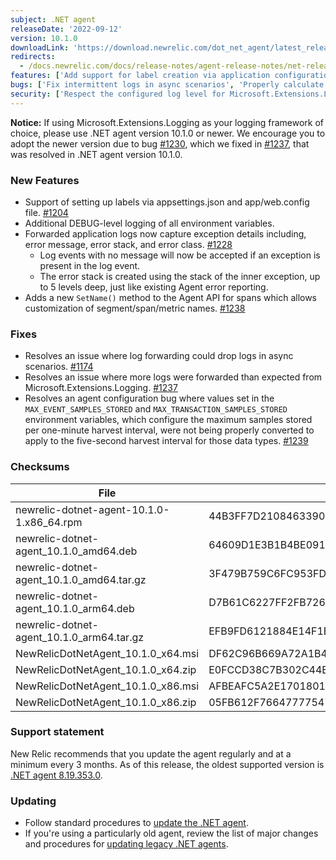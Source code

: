 ```yaml
---
subject: .NET agent
releaseDate: '2022-09-12'
version: 10.1.0
downloadLink: 'https://download.newrelic.com/dot_net_agent/latest_release'
redirects:
  - /docs.newrelic.com/docs/release-notes/agent-release-notes/net-release-notes/net-agent-1010
features: ['Add support for label creation via application configuration files', 'Log agent environment variables at debug level during startup', 'Capture and forward exception details for log events', 'Add new API to set the segment or span name']
bugs: ['Fix intermittent logs in async scenarios', 'Properly calculate event pool limits when configured via environment variable']
security: ['Respect the configured log level for Microsoft.Extensions.Logging instrumentation']
---
```


**Notice:** If using Microsoft.Extensions.Logging as your logging framework of choice, please use .NET agent version 10.1.0 or newer.  We encourage you to adopt the newer version due to bug [#1230](https://github.com/newrelic/newrelic-dotnet-agent/issues/1230), which we fixed in [#1237](https://github.com/newrelic/newrelic-dotnet-agent/pull/1237), that was resolved in .NET agent version 10.1.0.

### New Features

* Support of setting up labels via appsettings.json and app/web.config file. [#1204](https://github.com/newrelic/newrelic-dotnet-agent/pull/1204)
* Additional DEBUG-level logging of all environment variables.
* Forwarded application logs now capture exception details including, error message, error stack, and error class. [#1228](https://github.com/newrelic/newrelic-dotnet-agent/pull/1228)
  * Log events with no message will now be accepted if an exception is present in the log event.
  * The error stack is created using the stack of the inner exception, up to 5 levels deep, just like existing Agent error reporting.
* Adds a new `SetName()` method to the Agent API for spans which allows customization of segment/span/metric names. [#1238](https://github.com/newrelic/newrelic-dotnet-agent/pull/1238)

### Fixes

* Resolves an issue where log forwarding could drop logs in async scenarios. [#1174](https://github.com/newrelic/newrelic-dotnet-agent/pull/1201)
* Resolves an issue where more logs were forwarded than expected from Microsoft.Extensions.Logging. [#1237](https://github.com/newrelic/newrelic-dotnet-agent/pull/1237)
* Resolves an agent configuration bug where values set in the `MAX_EVENT_SAMPLES_STORED` and `MAX_TRANSACTION_SAMPLES_STORED` environment variables, which configure the maximum samples stored per one-minute harvest interval, were not being properly converted to apply to the five-second harvest interval for those data types. [#1239](https://github.com/newrelic/newrelic-dotnet-agent/pull/1239)

### Checksums

| File                                      | SHA - 256  Hash                                                  |
| ----------------------------------------- | ---------------------------------------------------------------- |
| newrelic-dotnet-agent-10.1.0-1.x86_64.rpm | 44B3FF7D21084633900F26EA1174DA58562100EC5469BDD9C297E608435C3F1D |
| newrelic-dotnet-agent_10.1.0_amd64.deb    | 64609D1E3B1B4BE0912F723CED0EA629DA4E5129F676E2B20A83830714D1E63F |
| newrelic-dotnet-agent_10.1.0_amd64.tar.gz | 3F479B759C6FC953FD8DB2954C4E0577AB51DD22185B2EA44948BAFB2D67A74A |
| newrelic-dotnet-agent_10.1.0_arm64.deb    | D7B61C6227FF2FB7269DD777F475BFA6E56EB39E98D66078339FF74E63D174A1 |
| newrelic-dotnet-agent_10.1.0_arm64.tar.gz | EFB9FD6121884E14F1EA8D48324D48DA216CD0FFDAA6CC356FB82DEC3D7215C3 |
| NewRelicDotNetAgent_10.1.0_x64.msi        | DF62C96B669A72A1B428A1F8DDD14453DA58DE36BE74BD5FC05D8571365BC610 |
| NewRelicDotNetAgent_10.1.0_x64.zip        | E0FCCD38C7B302C44B2892FA41B05536B75C7E8576FB4491EF6B6BFB987237AD |
| NewRelicDotNetAgent_10.1.0_x86.msi        | AFBEAFC5A2E1701801FB2181DBD3445CA26C3F08BE87EB8BE098988A2CA36026 |
| NewRelicDotNetAgent_10.1.0_x86.zip        | 05FB612F76647777547F1E105960D55C08DF8296E348986C56CB558DB83830BB |

### Support statement

New Relic recommends that you update the agent regularly and at a minimum every 3 months. As of this release, the oldest supported version is [.NET agent 8.19.353.0](/docs/release-notes/agent-release-notes/net-release-notes/net-agent-8193530).

### Updating

* Follow standard procedures to [update the .NET agent](/docs/agents/net-agent/installation-configuration/update-net-agent).
* If you're using a particularly old agent, review the list of major changes and procedures for [updating legacy .NET agents](/docs/agents/net-agent/troubleshooting/upgrade-legacy-net-agents).
